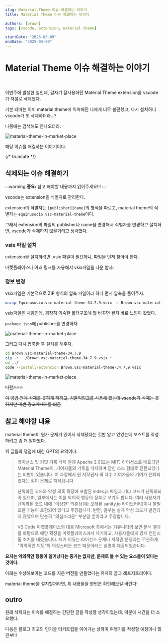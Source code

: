 ```yaml
---
slug: Material-Theme-이슈-해결하는-이야기
title: Material Theme 이슈 해결하는 이야기

authors: [brown]
tags: [vscode, extension, material theme]

startDate: "2025-03-09"
endDate: "2025-03-09"
---
```



# Material Theme 이슈 해결하는 이야기

<br />

이번주에 발생한 일인데, 갑자기 잘사용하던 Material Theme extension을 vscode가 저절로 삭제했다.

기본 테마는 이미 material theme에 익숙해진 나에게 너무 불편했고, 다시 설치하니 vscode가 또 삭제하더라...?

나중에는 검색해도 안나오더라.

![material-theme-in-market-place](image1.png)

해당 이슈를 해결하는 이야기이다.

{/* truncate */}

## 삭제되는 이슈 해결하기

:::warning
**중요:** 참고 해야할 내용까지 읽어주세요!!!
:::

vscode는 extension을 식별자로 관리한다.

extension의 식별자는 `[publisher][name]`의 형식을 따르고, material theme의 식별자는 `equinusocio.vsc-material-theme`이다.

그래서 extension의 파일의 publisher나 name을 변경해서 식별자를 변경하고 설치하면, vscode가 삭제하지 않을거라고 생각했다.

### vsix 파일 설치

extension을 설치하려면 .vsix 파일이 필요하니, 파일을 먼저 찾아야 한다.

마켓플레이스나 아래 링크를 사용해서 vsix파일을 다운 받자.

<LinkPreview url="https://www.vsixhub.com/vsix/1533/" />

### 정보 변경

vsix파일은 기본적으로 ZIP 형식의 압축 파일이라 하니 먼저 압축을 풀어주자.

```bash
unzip Equinusocio.vsc-material-theme-34.7.9.vsix -d Brown.vsc-material-theme-34.7.9
```

vsix파일은 처음인데, 굉장히 익숙한 폴더구조에 뭘 바꾸면 될지 바로 느낌이 왔었다.

`package.json`에 publisher를 변경하자.

![material-theme-in-market-place](image2.png)

그리고 다시 압축한 후 설치를 해주자.

```bash
cd Brown.vsc-material-theme-34.7.9
zip -r ../Brown.vsc-material-theme-34.7.9.vsix *
cd ../
code --install-extension Brown.vsc-material-theme-34.7.9.vsix
```

![material-theme-in-market-place](image3.png)

따란🔥🔥🔥

~~이 방법 전에 삭제를 못하게 하려고, 심볼릭링크를 사용해 봤는데 vscode가 삭제는 못하지만 매번 경고메세지를 띄움~~

## 참고 해야할 내용

material theme이 뭔가 문제가 있어서 삭제됐다는 것만 알고 있었는데 포스트를 작성하려고 좀 더 알아봤다.

<LinkPreview url="https://github.com/microsoft/vsmarketplace/issues/1168" />
<LinkPreview url="https://news.ycombinator.com/item?id=43178831" />

위 글들의 쟁점에 대한 GPT의 요약이다.

> 라이선스 및 커밋 기록 삭제
> 원래 Apache 2.0(또는 MIT) 라이선스로 배포되던 Material Theme이, 기여자들의 기록을 삭제하며 닫힌 소스 형태로 전환되었다는 비판이 있습니다.
> 이 과정에서 원 저작권자 외 다수 기여자들의 기여가 은폐되었다는 점이 문제로 지적됩니다.
>
> 난독화된 코드와 악성 의혹
> 확장에 포함된 index.js 파일과 기타 코드가 난독화되어 있으며, 일부에서는 이를 악의적 행동의 징후로 보기도 합니다.
> 여러 사용자가 난독화된 코드 내에 “이상한” 의존성(예: 오래된 sanity.io 라이브러리)이나 불필요한 기능이 포함되어 있다고 주장합니다.
> 반면, 일부는 실제 악성 코드가 발견되지 않았으며 단순히 “의심스러운” 부분일 뿐이라고 주장합니다.
>
> VS Code 마켓플레이스의 대응
> Microsoft 측에서는 커뮤니티의 보안 분석 결과를 바탕으로 해당 확장을 마켓플레이스에서 제거하고, 사용자들에게 강제 언인스톨 조치를 내렸습니다.
> 제거 이유는 라이선스 문제나 저작권 분쟁과는 무관하게 “악의적인 의도”와 의심스러운 코드 때문이라는 설명이 제공되었습니다.

**요지는 악의적인 행동이 일어났다는 증거는 없지만, 문제로 볼 수 있는 요소들이 있다는 것이다.**

아래는 수상해보이는 코드를 지운 버전을 만들었다는 유저의 글과 레포지토리이다.

<LinkPreview url="https://t3.gg/blog/post/equinusocio" />
<LinkPreview url="https://github.com/t3dotgg/vsc-material-but-i-wont-sue-you?tab=readme-ov-file" />

material theme을 설치할꺼라면, 위 내용들을 한번은 확인해보길 바란다!

## outro

원래 삭제되는 이슈를 해결하는 간단한 글을 작성할 생각이었는데, 덕분에 시간을 더 소요했다.

다음은 블로그 최고의 인기글 터키트립을 이어가는 상하이 여행기를 작성할 예정이니 많관부!!!
